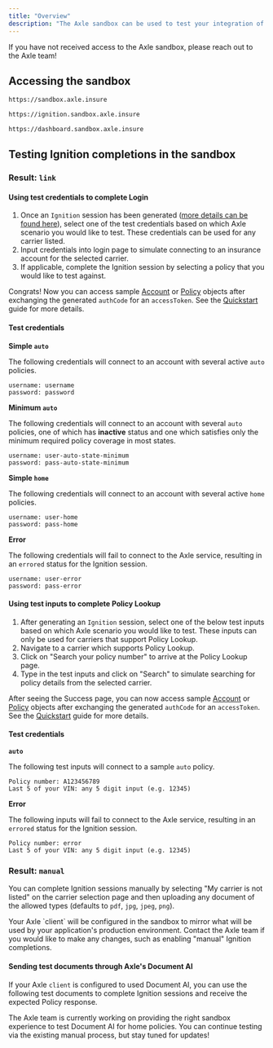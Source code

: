 ```yaml
---
title: "Overview"
description: "The Axle sandbox can be used to test your integration of Axle's API in your application or platform. All Axle API endpoints can access the sandbox environment."
---
```


<Info>
  If you have not received access to the Axle sandbox, please reach out to the
  Axle team!
</Info>

## Accessing the sandbox

```bash Sandbox API
https://sandbox.axle.insure
```

```bash Ignition
https://ignition.sandbox.axle.insure
```

```bash Dashboard
https://dashboard.sandbox.axle.insure
```

## Testing Ignition completions in the sandbox

### Result: `link`

#### Using test credentials to complete Login

1. Once an `Ignition` session has been generated ([more details can be found here](/api-reference/ignition/start-ignition)), select one of the test credentials based on which Axle scenario you would like to test. These credentials can be used for any carrier listed.
2. Input credentials into login page to simulate connecting to an insurance account for the selected carrier.
3. If applicable, complete the Ignition session by selecting a policy that you would like to test against.

Congrats! Now you can access sample [Account](/api-reference/accounts/account) or [Policy](/api-reference/policies/policy) objects after exchanging the generated `authCode` for an `accessToken`. See the [Quickstart](/guides/quickstart) guide for more details.

#### Test credentials

**Simple `auto`**

The following credentials will connect to an account with several active `auto` policies.

```
username: username
password: password
```

**Minimum `auto`**

The following credentials will connect to an account with several `auto` policies, one of which has **inactive** status and one which satisfies only the minimum required policy coverage in most states.

```
username: user-auto-state-minimum
password: pass-auto-state-minimum
```

**Simple `home`**

The following credentials will connect to an account with several active `home` policies.

```
username: user-home
password: pass-home
```

**Error**

The following credentials will fail to connect to the Axle service, resulting in an `errored` status for the Ignition session.

```
username: user-error
password: pass-error
```

#### Using test inputs to complete Policy Lookup

1. After generating an `Ignition` session, select one of the below test inputs based on which Axle scenario you would like to test. These inputs can only be used for carriers that support Policy Lookup.
2. Navigate to a carrier which supports Policy Lookup.
3. Click on "Search your policy number" to arrive at the Policy Lookup page.
4. Type in the test inputs and click on "Search" to simulate searching for policy details from the selected carrier.

After seeing the Success page, you can now access sample [Account](/api-reference/accounts/account) or [Policy](/api-reference/policies/policy) objects after exchanging the generated `authCode` for an `accessToken`. See the [Quickstart](/guides/quickstart) guide for more details.

#### Test credentials

**`auto`**

The following test inputs will connect to a sample `auto` policy.

```
Policy number: A123456789
Last 5 of your VIN: any 5 digit input (e.g. 12345)
```

**Error**

The following inputs will fail to connect to the Axle service, resulting in an `errored` status for the Ignition session.

```
Policy number: error
Last 5 of your VIN: any 5 digit input (e.g. 12345)
```

### Result: `manual`

You can complete Ignition sessions manually by selecting "My carrier is not listed" on the carrier selection page and then uploading any document of the allowed types (defaults to `pdf`, `jpg`, `jpeg`, `png`).

<Tip>
  Your Axle `client` will be configured in the sandbox to mirror what will be
  used by your application's production environment. Contact the Axle team if
  you would like to make any changes, such as enabling "manual" Ignition
  completions.
</Tip>

#### Sending test documents through Axle's Document AI

If your Axle `client` is configured to used Document AI, you can use the following test documents to complete Ignition sessions and receive the expected Policy response.

<Tabs>
  <Tab title="Auto policy">
    <Card
      title="Identification (ID) card"
      icon="file"
      href="https://axle-labs-assets.s3.amazonaws.com/docs/id-card.png"
    ></Card>
    <Card
      title="Declarations page"
      icon="file"
      href="https://axle-labs-assets.s3.amazonaws.com/docs/declarations-page.pdf"
    ></Card>
  </Tab>
  <Tab title="Home policy">
    <Info>
      The Axle team is currently working on providing the right sandbox
      experience to test Document AI for home policies. You can continue testing
      via the existing manual process, but stay tuned for updates!
    </Info>
  </Tab>
</Tabs>

